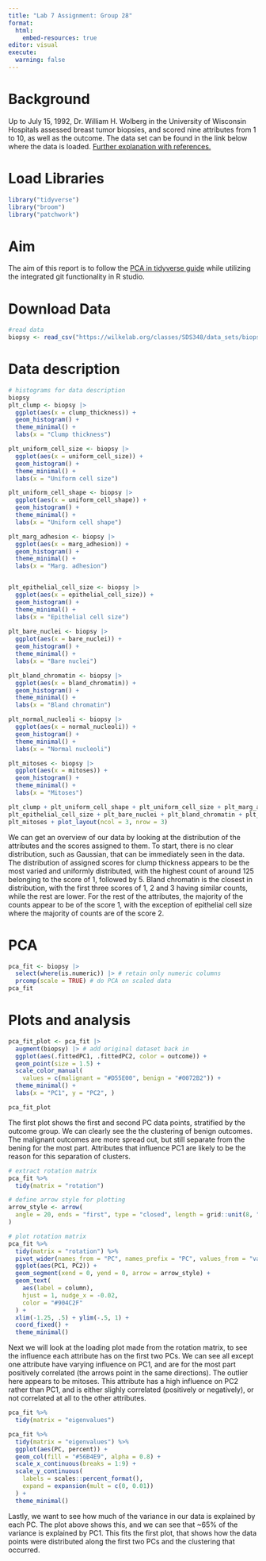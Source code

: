 ```yaml
---
title: "Lab 7 Assignment: Group 28"
format:
  html:
    embed-resources: true
editor: visual
execute: 
  warning: false
---
```


# Background

Up to July 15, 1992, Dr. William H. Wolberg in the University of Wisconsin Hospitals assessed breast tumor biopsies, and scored nine attributes from 1 to 10, as well as the outcome. The data set can be found in the link below where the data is loaded. [Further explanation with references.](https://stat.ethz.ch/R-manual/R-devel/library/MASS/html/biopsy.html)

# Load Libraries

```r
library("tidyverse")
library("broom")  
library("patchwork")
```

# Aim

The aim of this report is to follow the [PCA in tidyverse guide](https://clauswilke.com/blog/2020/09/07/pca-tidyverse-style/) while utilizing the integrated git functionality in R studio.

# Download Data

```r
#read data
biopsy <- read_csv("https://wilkelab.org/classes/SDS348/data_sets/biopsy.csv")
```

# Data description

```r
# histograms for data description
biopsy
plt_clump <- biopsy |>
  ggplot(aes(x = clump_thickness)) +
  geom_histogram() +
  theme_minimal() + 
  labs(x = "Clump thickness")

plt_uniform_cell_size <- biopsy |>
  ggplot(aes(x = uniform_cell_size)) +
  geom_histogram() +
  theme_minimal() + 
  labs(x = "Uniform cell size")

plt_uniform_cell_shape <- biopsy |>
  ggplot(aes(x = uniform_cell_shape)) +
  geom_histogram() +
  theme_minimal() + 
  labs(x = "Uniform cell shape")

plt_marg_adhesion <- biopsy |>
  ggplot(aes(x = marg_adhesion)) +
  geom_histogram() +
  theme_minimal() + 
  labs(x = "Marg. adhesion")


plt_epithelial_cell_size <- biopsy |>
  ggplot(aes(x = epithelial_cell_size)) +
  geom_histogram() +
  theme_minimal() + 
  labs(x = "Epithelial cell size")
 
plt_bare_nuclei <- biopsy |>
  ggplot(aes(x = bare_nuclei)) +
  geom_histogram() +
  theme_minimal() + 
  labs(x = "Bare nuclei")

plt_bland_chromatin <- biopsy |>
  ggplot(aes(x = bland_chromatin)) +
  geom_histogram() +
  theme_minimal() + 
  labs(x = "Bland chromatin")

plt_normal_nucleoli <- biopsy |>
  ggplot(aes(x = normal_nucleoli)) +
  geom_histogram() +
  theme_minimal() + 
  labs(x = "Normal nucleoli")

plt_mitoses <- biopsy |>
  ggplot(aes(x = mitoses)) +
  geom_histogram() +
  theme_minimal() + 
  labs(x = "Mitoses")

plt_clump + plt_uniform_cell_shape + plt_uniform_cell_size + plt_marg_adhesion +
plt_epithelial_cell_size + plt_bare_nuclei + plt_bland_chromatin + plt_normal_nucleoli +
plt_mitoses + plot_layout(ncol = 3, nrow = 3)
```

We can get an overview of our data by looking at the distribution of the attributes and the scores assigned to them. To start, there is no clear distribution, such as Gaussian, that can be immediately seen in the data. The distribution of assigned scores for clump thickness appears to be the most varied and uniformly distributed, with the highest count of around 125 belonging to the score of 1, followed by 5. Bland chromatin is the closest in distribution, with the first three scores of 1, 2 and 3 having similar counts, while the rest are lower. For the rest of the attributes, the majority of the counts appear to be of the score 1, with the exception of epithelial cell size where the majority of counts are of the score 2.

# PCA

```r
pca_fit <- biopsy |>
  select(where(is.numeric)) |> # retain only numeric columns
  prcomp(scale = TRUE) # do PCA on scaled data
pca_fit
```

# Plots and analysis

```r
pca_fit_plot <- pca_fit |>
  augment(biopsy) |> # add original dataset back in
  ggplot(aes(.fittedPC1, .fittedPC2, color = outcome)) + 
  geom_point(size = 1.5) +
  scale_color_manual(
    values = c(malignant = "#D55E00", benign = "#0072B2")) +
  theme_minimal() +
  labs(x = "PC1", y = "PC2", )

pca_fit_plot
```

The first plot shows the first and second PC data points, stratified by the outcome group. We can clearly see the the clustering of benign outcomes. The malignant outcomes are more spread out, but still separate from the bening for the most part. Attributes that influence PC1 are likely to be the reason for this separation of clusters.

```r
# extract rotation matrix
pca_fit %>%
  tidy(matrix = "rotation")
```

```r
# define arrow style for plotting
arrow_style <- arrow(
  angle = 20, ends = "first", type = "closed", length = grid::unit(8, "pt")
)

# plot rotation matrix
pca_fit %>%
  tidy(matrix = "rotation") %>%
  pivot_wider(names_from = "PC", names_prefix = "PC", values_from = "value") %>%
  ggplot(aes(PC1, PC2)) +
  geom_segment(xend = 0, yend = 0, arrow = arrow_style) +
  geom_text(
    aes(label = column),
    hjust = 1, nudge_x = -0.02, 
    color = "#904C2F"
  ) +
  xlim(-1.25, .5) + ylim(-.5, 1) +
  coord_fixed() +
  theme_minimal()

```

Next we will look at the loading plot made from the rotation matrix, to see the influence each attribute has on the first two PCs. We can see all except one attribute have varying influence on PC1, and are for the most part positively correlated (the arrows point in the same directions). The outlier here appears to be mitoses. This attribute has a high influence on PC2 rather than PC1, and is either slighly correlated (positively or negatively), or not correlated at all to the other attributes.

```r
pca_fit %>%
  tidy(matrix = "eigenvalues")
```

```r
pca_fit %>%
  tidy(matrix = "eigenvalues") %>%
  ggplot(aes(PC, percent)) +
  geom_col(fill = "#56B4E9", alpha = 0.8) +
  scale_x_continuous(breaks = 1:9) +
  scale_y_continuous(
    labels = scales::percent_format(),
    expand = expansion(mult = c(0, 0.01))
  ) +
  theme_minimal()
```

Lastly, we want to see how much of the variance in our data is explained by each PC. The plot above shows this, and we can see that \~65% of the variance is explained by PC1. This fits the first plot, that shows how the data points were distributed along the first two PCs and the clustering that occurred.

